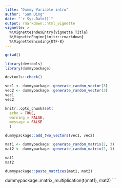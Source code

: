 ```yaml
---
title: "Dummy Variable intro"
author: "Sam Ding"
date: "`r Sys.Date()`"
output: rmarkdown::html_vignette
vignette: >
  %\VignetteIndexEntry{Vignette Title}
  %\VignetteEngine{knitr::rmarkdown}
  %\VignetteEncoding{UTF-8}
---
```


```r
getwd()
```


```r
library(devtools)
library(dummypackage)

devtools::check()
```

```r
vec1 <- dummypackage::generate_random_vector(3)
vec2 <- dummypackage::generate_random_vector(3)
vec1
vec2
```

```r
knitr::opts_chunk$set(
  echo = TRUE,
  warning = FALSE,
  message = FALSE
  )
```

```r
dummypackage::add_two_vectors(vec1, vec2)
```

```r
mat1 <- dummypackage::generate_random_matrix(2, 3)
mat2 <- dummypackage::generate_random_matrix(2, 3)

mat1
mat2
```

```r
dummypackage::paste_matrices(mat1, mat2)
```


dummypackage::matrix_multiplication(t(mat1),  mat2)
```
